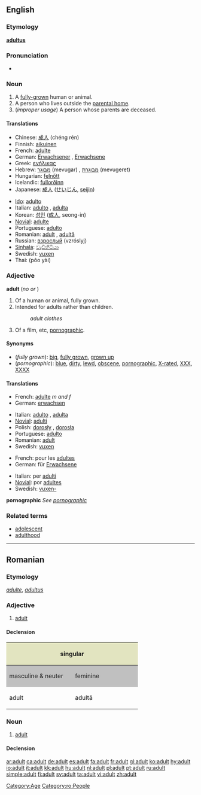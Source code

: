 ==English==

===Etymology===
{{L.}} '''[[adultus]]'''

===Pronunciation===
*{{audio|en-us-adult.ogg|Audio (US)}}

===Noun===
{{en-noun}}

# A [[fully-grown]] human or animal.
# A person who lives outside the [[parental home]].
# (''improper usage'') A person whose parents are deceased.

====Translations====
{{top}}
*Chinese: [[成人]] (chéng rén)
*Finnish: [[aikuinen]]
*French: [[adulte]] {{mf}}
*German: [[Erwachsener]] {{m}}, [[Erwachsene]] {{f}}
*Greek: [[ενήλικας]]
*Hebrew: [[מבוגר]] (mevugar) {{m}}, [[מבוגרת]] (mevugeret) {{f}}
*Hungarian: [[felnőtt]]
*Icelandic: [[fullorðinn]] {{m}}
*Japanese: [[成人]] ([[せいじん]], [[seijin]])
{{mid}}
*[[Ido]]: [[adulto]]
*Italian: [[adulto]] {{m}}, [[adulta]] {{f}}
*Korean: [[성인]] ([[成人]], seong-in)
*[[Novial]]: [[adulte]]
*Portuguese: [[adulto]]
*Romanian: [[adult#Romanian|adult]] {{m}}, [[adultă]] {{f}}
*Russian: [[взрослый]] (vzróslyj)
*[[Sinhala]]: [[වැඩිහිටියා]] {{n}}
*Swedish: [[vuxen]]
*Thai: {{THchar|[[ผู้ใหญ่]]}} (pôo yài)
{{bottom}}

===Adjective===
'''adult''' (''no'' {{compar}} ''or'' {{superl}})

# Of a human or animal, fully grown.
# Intended for adults rather than children.
#:''adult clothes''
# Of a film, etc, [[pornographic]].

====Synonyms====
*(''fully grown''): [[big]], [[fully grown]], [[grown up]]
*(''pornographic''): [[blue]], [[dirty]], [[lewd]], [[obscene]], [[pornographic]], [[X-rated]], [[XXX]], [[XXXX]]

====Translations====

{{trans-top|fully grown}}
*French: [[adulte]] ''m and f''
*German: [[erwachsen]]
{{trans-mid}}
*Italian: [[adulto]] {{m}}, [[adulta]] {{f}}
*[[Novial]]: [[adulti]]
*Polish: [[dorosły]] {{m}}, [[dorosła]] {{f}}
*Portuguese: [[adulto]]
*Romanian: [[adult#Romanian|adult]]
*Swedish: [[vuxen]]
{{trans-bottom}}

{{trans-top|intended for adults}}
*French: pour les [[adulte]]s
*German: für [[Erwachsene]]
{{trans-mid}}
*Italian: per [[adulto|adulti]]
*[[Novial]]: por [[adultes]]
*Swedish: [[vuxen-]]
{{trans-bottom}}

'''pornographic'''
''See [[pornographic]]''

===Related terms===
*[[adolescent]]
*[[adulthood]]

[[Category:Age]]

----

==Romanian==

===Etymology===
{{F.|ro}} ''[[adulte]]'', {{L.|ro}} ''[[adultus]]''

===Adjective===
{{ro-adj|4}}

# [[adult#Adjective|adult]]

====Declension====
<center>
{| style="background:#F0F0F0"

|-
! colspan="2" style="background:#e2e4c0" | singular
! colspan="2" style="background:#e2e4c0" | plural

|-
! style="width:10em;background:#C0C0C0" | masculine & neuter
! style="width:10em;background:#C0C0C0" | feminine
! style="width:10em;background:#C0C0C0" | masculine
! style="width:10em;background:#C0C0C0" | feminine & neuter

|-
| adult
| adultă
| adulţi
| adulte
|}
</center>

===Noun===
{{ro-noun|gend=m|pl=adulţi|f=adultă}}

# [[adult#Noun|adult]]

====Declension====
{{ro-noun-m|def=adultul|pl=adulţi}}

[[Category:ro:People]]

[[ar:adult]]
[[ca:adult]]
[[de:adult]]
[[es:adult]]
[[fa:adult]]
[[fr:adult]]
[[gl:adult]]
[[ko:adult]]
[[hy:adult]]
[[io:adult]]
[[it:adult]]
[[kk:adult]]
[[hu:adult]]
[[nl:adult]]
[[pl:adult]]
[[pt:adult]]
[[ru:adult]]
[[simple:adult]]
[[fi:adult]]
[[sv:adult]]
[[ta:adult]]
[[vi:adult]]
[[zh:adult]]